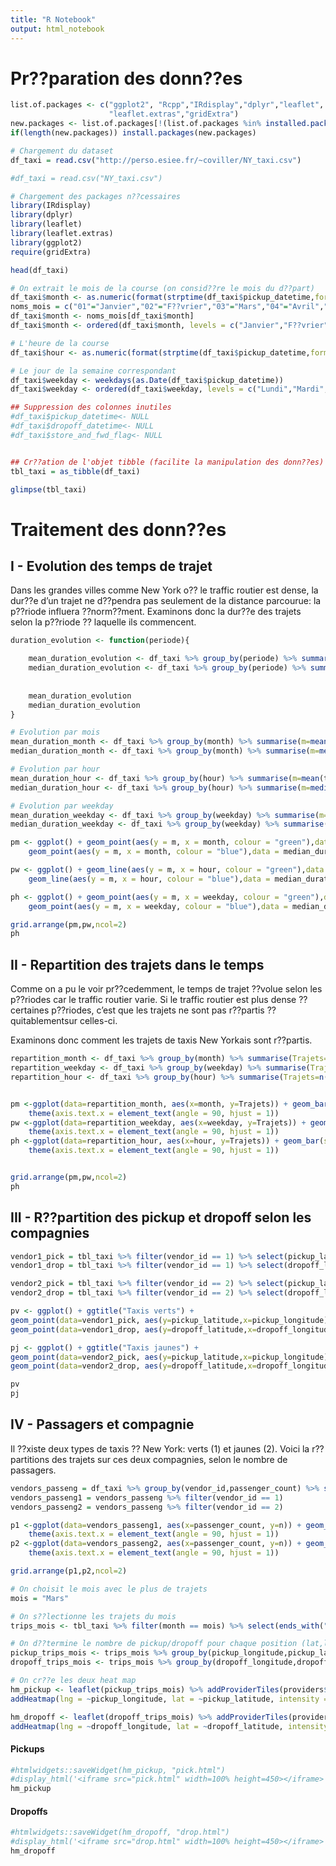 ```yaml
---
title: "R Notebook"
output: html_notebook
---
```

# Pr??paration des donn??es

```r
list.of.packages <- c("ggplot2", "Rcpp","IRdisplay","dplyr","leaflet",
                      "leaflet.extras","gridExtra")
new.packages <- list.of.packages[!(list.of.packages %in% installed.packages()[,"Package"])]
if(length(new.packages)) install.packages(new.packages)

# Chargement du dataset
df_taxi = read.csv("http://perso.esiee.fr/~coviller/NY_taxi.csv")

#df_taxi = read.csv("NY_taxi.csv")

# Chargement des packages n??cessaires
library(IRdisplay)
library(dplyr)
library(leaflet)
library(leaflet.extras)
library(ggplot2)
require(gridExtra)

```

```r
head(df_taxi)

# On extrait le mois de la course (on consid??re le mois du d??part)
df_taxi$month <- as.numeric(format(strptime(df_taxi$pickup_datetime,format = '%Y-%m-%d'), "%m"))
noms_mois = c("01"="Janvier","02"="F??vrier","03"="Mars","04"="Avril","05"="Mai","06"="Juin","07"="Juillet")
df_taxi$month <- noms_mois[df_taxi$month]
df_taxi$month <- ordered(df_taxi$month, levels = c("Janvier","F??vrier","Mars","Avril","Mai","Juin","Juillet"))

# L'heure de la course
df_taxi$hour <- as.numeric(format(strptime(df_taxi$pickup_datetime,format = '%Y-%m-%d %H:%M:%S'), "%H"))

# Le jour de la semaine correspondant
df_taxi$weekday <- weekdays(as.Date(df_taxi$pickup_datetime))
df_taxi$weekday <- ordered(df_taxi$weekday, levels = c("Lundi","Mardi","Mercredi","Jeudi","Vendredi","Samedi","Dimanche"))

## Suppression des colonnes inutiles
#df_taxi$pickup_datetime<- NULL
#df_taxi$dropoff_datetime<- NULL
#df_taxi$store_and_fwd_flag<- NULL


## Cr??ation de l'objet tibble (facilite la manipulation des donn??es)
tbl_taxi = as_tibble(df_taxi)

glimpse(tbl_taxi)
```
# Traitement des donn??es
## I - Evolution des temps de trajet

Dans les grandes villes comme New York o?? le traffic routier est dense, la dur??e d'un trajet ne d??pendra pas seulement de la distance parcourue: la p??riode influera ??norm??ment. Examinons donc la dur??e des trajets selon la p??riode ?? laquelle ils commencent.

```r
duration_evolution <- function(periode){

    mean_duration_evolution <- df_taxi %>% group_by(periode) %>% summarise(mean(trip_duration))
    median_duration_evolution <- df_taxi %>% group_by(periode) %>% summarise(median(trip_duration))
    
    
    mean_duration_evolution
    median_duration_evolution
}

# Evolution par mois
mean_duration_month <- df_taxi %>% group_by(month) %>% summarise(m=mean(trip_duration))
median_duration_month <- df_taxi %>% group_by(month) %>% summarise(m=median(trip_duration))

# Evolution par hour
mean_duration_hour <- df_taxi %>% group_by(hour) %>% summarise(m=mean(trip_duration))
median_duration_hour <- df_taxi %>% group_by(hour) %>% summarise(m=median(trip_duration))

# Evolution par weekday
mean_duration_weekday <- df_taxi %>% group_by(weekday) %>% summarise(m=mean(trip_duration))
median_duration_weekday <- df_taxi %>% group_by(weekday) %>% summarise(m=median(trip_duration))

pm <- ggplot() + geom_point(aes(y = m, x = month, colour = "green"),data = mean_duration_month, stat="identity")+ 
    geom_point(aes(y = m, x = month, colour = "blue"),data = median_duration_month, stat="identity")

pw <- ggplot() + geom_line(aes(y = m, x = hour, colour = "green"),data = mean_duration_hour, stat="identity")+ 
    geom_line(aes(y = m, x = hour, colour = "blue"),data = median_duration_hour, stat="identity")

ph <- ggplot() + geom_point(aes(y = m, x = weekday, colour = "green"),data = mean_duration_weekday, stat="identity")+ 
    geom_point(aes(y = m, x = weekday, colour = "blue"),data = median_duration_weekday, stat="identity")

grid.arrange(pm,pw,ncol=2)
ph
```

## II - Repartition des trajets dans le temps
Comme on a pu le voir pr??cedemment, le temps de trajet ??volue selon les p??riodes car le traffic routier varie. Si le traffic routier est plus dense ?? certaines p??riodes, c'est que les trajets ne sont pas r??partis ??quitablementsur celles-ci. 

Examinons donc comment les trajets de taxis New Yorkais sont r??partis.

```r
repartition_month <- df_taxi %>% group_by(month) %>% summarise(Trajets=n())
repartition_weekday <- df_taxi %>% group_by(weekday) %>% summarise(Trajets=n())
repartition_hour <- df_taxi %>% group_by(hour) %>% summarise(Trajets=n())


pm <-ggplot(data=repartition_month, aes(x=month, y=Trajets)) + geom_bar(stat="identity",fill = "purple") + 
    theme(axis.text.x = element_text(angle = 90, hjust = 1))
pw <-ggplot(data=repartition_weekday, aes(x=weekday, y=Trajets)) + geom_bar(stat="identity",fill = "blue") + 
    theme(axis.text.x = element_text(angle = 90, hjust = 1))
ph <-ggplot(data=repartition_hour, aes(x=hour, y=Trajets)) + geom_bar(stat="identity",fill = "green") +
    theme(axis.text.x = element_text(angle = 90, hjust = 1))


grid.arrange(pm,pw,ncol=2)
ph
```
## III - R??partition des pickup et dropoff selon les compagnies

```r
vendor1_pick = tbl_taxi %>% filter(vendor_id == 1) %>% select(pickup_latitude,pickup_longitude)
vendor1_drop = tbl_taxi %>% filter(vendor_id == 1) %>% select(dropoff_latitude,dropoff_longitude)

vendor2_pick = tbl_taxi %>% filter(vendor_id == 2) %>% select(pickup_latitude,pickup_longitude)
vendor2_drop = tbl_taxi %>% filter(vendor_id == 2) %>% select(dropoff_latitude,dropoff_longitude)

pv <- ggplot() + ggtitle("Taxis verts") + 
geom_point(data=vendor1_pick, aes(y=pickup_latitude,x=pickup_longitude), color="red") +
geom_point(data=vendor1_drop, aes(y=dropoff_latitude,x=dropoff_longitude), color="blue")

pj <- ggplot() + ggtitle("Taxis jaunes") + 
geom_point(data=vendor2_pick, aes(y=pickup_latitude,x=pickup_longitude), color="red") +
geom_point(data=vendor2_drop, aes(y=dropoff_latitude,x=dropoff_longitude), color="blue")

pv
pj
```

## IV -  Passagers et compagnie 

Il ??xiste deux types de taxis ?? New York: verts (1) et jaunes (2). Voici la r??partitions des trajets sur ces deux compagnies, selon le nombre de passagers.

```r
vendors_passeng = df_taxi %>% group_by(vendor_id,passenger_count) %>% summarise(n=n())
vendors_passeng1 = vendors_passeng %>% filter(vendor_id == 1)
vendors_passeng2 = vendors_passeng %>% filter(vendor_id == 2)

p1 <-ggplot(data=vendors_passeng1, aes(x=passenger_count, y=n)) + geom_bar(stat="identity",fill = "purple") + 
    theme(axis.text.x = element_text(angle = 90, hjust = 1))
p2 <-ggplot(data=vendors_passeng2, aes(x=passenger_count, y=n)) + geom_bar(stat="identity",fill = "blue") + 
    theme(axis.text.x = element_text(angle = 90, hjust = 1))

grid.arrange(p1,p2,ncol=2)
```

```r
# On choisit le mois avec le plus de trajets
mois = "Mars"

# On s??lectionne les trajets du mois
trips_mois <- tbl_taxi %>% filter(month == mois) %>% select(ends_with("longitude"),ends_with("latitude"))

# On d??termine le nombre de pickup/dropoff pour chaque position (lat,lng)
pickup_trips_mois <- trips_mois %>% group_by(pickup_longitude,pickup_latitude) %>% summarise(n=n())
dropoff_trips_mois <- trips_mois %>% group_by(dropoff_longitude,dropoff_latitude) %>% summarise(n=n())

# On cr??e les deux heat map
hm_pickup <- leaflet(pickup_trips_mois) %>% addProviderTiles(providers$CartoDB.DarkMatter) %>%
addHeatmap(lng = ~pickup_longitude, lat = ~pickup_latitude, intensity = ~n, blur = 20, max = 0.05, radius = 15)

hm_dropoff <- leaflet(dropoff_trips_mois) %>% addProviderTiles(providers$CartoDB.DarkMatter) %>%
addHeatmap(lng = ~dropoff_longitude, lat = ~dropoff_latitude, intensity = ~n, blur = 20, max = 0.05, radius = 15)

```
#### Pickups

```r
#htmlwidgets::saveWidget(hm_pickup, "pick.html")
#display_html('<iframe src="pick.html" width=100% height=450></iframe>')
hm_pickup
```
#### Dropoffs

```r
#htmlwidgets::saveWidget(hm_dropoff, "drop.html")
#display_html('<iframe src="drop.html" width=100% height=450></iframe>')
hm_dropoff
```

